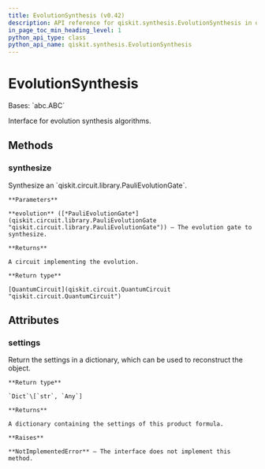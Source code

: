 ```yaml
---
title: EvolutionSynthesis (v0.42)
description: API reference for qiskit.synthesis.EvolutionSynthesis in qiskit v0.42
in_page_toc_min_heading_level: 1
python_api_type: class
python_api_name: qiskit.synthesis.EvolutionSynthesis
---
```


# EvolutionSynthesis

<Class id="qiskit.synthesis.EvolutionSynthesis" isDedicatedPage={true} github="https://github.com/qiskit/qiskit/tree/stable/0.23/qiskit/synthesis/evolution/evolution_synthesis.py" signature="EvolutionSynthesis" modifiers="class">
  Bases: `abc.ABC`

  Interface for evolution synthesis algorithms.

  ## Methods

  <span id="qiskit-synthesis-evolutionsynthesis-synthesize" />

  ### synthesize

  <Function id="qiskit.synthesis.EvolutionSynthesis.synthesize" signature="EvolutionSynthesis.synthesize(evolution)" modifiers="abstract">
    Synthesize an `qiskit.circuit.library.PauliEvolutionGate`.

    **Parameters**

    **evolution** ([*PauliEvolutionGate*](qiskit.circuit.library.PauliEvolutionGate "qiskit.circuit.library.PauliEvolutionGate")) – The evolution gate to synthesize.

    **Returns**

    A circuit implementing the evolution.

    **Return type**

    [QuantumCircuit](qiskit.circuit.QuantumCircuit "qiskit.circuit.QuantumCircuit")
  </Function>

  ## Attributes

  ### settings

  <Attribute id="qiskit.synthesis.EvolutionSynthesis.settings">
    Return the settings in a dictionary, which can be used to reconstruct the object.

    **Return type**

    `Dict`\[`str`, `Any`]

    **Returns**

    A dictionary containing the settings of this product formula.

    **Raises**

    **NotImplementedError** – The interface does not implement this method.
  </Attribute>
</Class>

